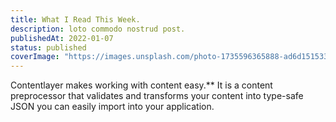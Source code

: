 ```yaml
---
title: What I Read This Week.
description: loto commodo nostrud post.
publishedAt: 2022-01-07
status: published
coverImage: "https://images.unsplash.com/photo-1735596365888-ad6d151533f2?q=80&w=2070&auto=format&fit=crop&ixlib=rb-4.0.3&ixid=M3wxMjA3fDB8MHxwaG90by1wYWdlfHx8fGVufDB8fHx8fA%3D%3D"
---
```


Contentlayer makes working with content easy.** It is a content preprocessor that validates and transforms your content into type-safe JSON you can easily import into your application.

